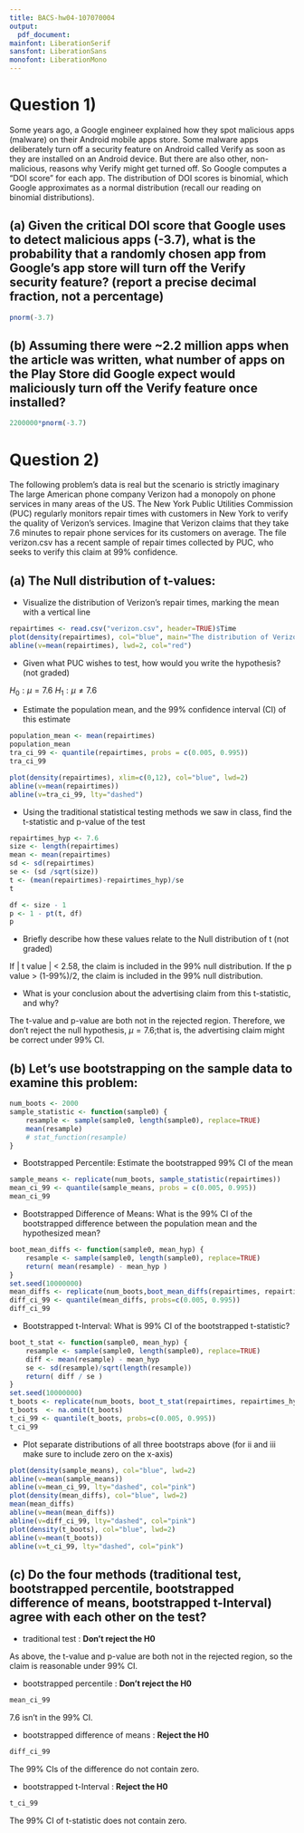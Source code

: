 ```yaml
---
title: BACS-hw04-107070004
output:
  pdf_document:
mainfont: LiberationSerif
sansfont: LiberationSans
monofont: LiberationMono
---
```


# Question 1)

Some years ago, a Google engineer explained how they spot malicious apps (malware) on their Android mobile apps store.
Some malware apps deliberately turn off a security feature on Android called Verify as soon as they are installed on an Android device.
But there are also other, non-malicious, reasons why Verify might get turned off.
So Google computes a “DOI score” for each app.
The distribution of DOI scores is binomial, which Google approximates as a normal distribution (recall our reading on binomial distributions).

## (a) Given the critical DOI score that Google uses to detect malicious apps (-3.7), what is the probability that a randomly chosen app from Google’s app store will turn off the Verify security feature? (report a precise decimal fraction, not a percentage)

```r
pnorm(-3.7)
```

## (b) Assuming there were ~2.2 million apps when the article was written, what number of apps on the Play Store did Google expect would maliciously turn off the Verify feature once installed?

```r
2200000*pnorm(-3.7)
```

# Question 2)

The following problem’s data is real but the scenario is strictly imaginary
The large American phone company Verizon had a monopoly on phone services in many areas of the US.
The New York Public Utilities Commission (PUC) regularly monitors repair times with customers in New York to verify the quality of Verizon’s services.
Imagine that Verizon claims that they take 7.6 minutes to repair phone services for its customers on average.
The file verizon.csv has a recent sample of repair times collected by PUC, who seeks to verify this claim at 99% confidence.

## (a) The Null distribution of t-values:

- Visualize the distribution of Verizon’s repair times, marking the mean with a vertical line

```r
repairtimes <- read.csv("verizon.csv", header=TRUE)$Time
plot(density(repairtimes), col="blue", main="The distribution of Verizon repair times")
abline(v=mean(repairtimes), lwd=2, col="red")
```




- Given what PUC wishes to test, how would you write the hypothesis? (not graded)

$H_{0} : \mu=7.6$
$H_{1} : \mu\neq 7.6$

- Estimate the population mean, and the 99% confidence interval (CI) of this estimate

```r
population_mean <- mean(repairtimes)
population_mean
tra_ci_99 <- quantile(repairtimes, probs = c(0.005, 0.995))
tra_ci_99
```

```r
plot(density(repairtimes), xlim=c(0,12), col="blue", lwd=2)
abline(v=mean(repairtimes))
abline(v=tra_ci_99, lty="dashed")
```

- Using the traditional statistical testing methods we saw in class, find the t-statistic and p-value of the test

```r
repairtimes_hyp <- 7.6
size <- length(repairtimes)
mean <- mean(repairtimes)
sd <- sd(repairtimes)
se <- (sd /sqrt(size))
t <- (mean(repairtimes)-repairtimes_hyp)/se
t
```

```r
df <- size - 1
p <- 1 - pt(t, df)
p
```

- Briefly describe how these values relate to the Null distribution of t (not graded)

If | t value | < 2.58, the claim is included in the 99% null distribution.
If the p value >  (1-99%)/2, the claim is included in the 99% null distribution.

- What is your conclusion about the advertising claim from this t-statistic, and why?

The t-value and p-value are both not in the rejected region.
Therefore, we don't reject the null hypothesis, $\mu=7.6$;that is, the advertising claim might be correct under 99% CI.

## (b) Let’s use bootstrapping on the sample data to examine this problem:

```r
num_boots <- 2000
sample_statistic <- function(sample0) {
    resample <- sample(sample0, length(sample0), replace=TRUE)
    mean(resample)
    # stat_function(resample)
}
```

- Bootstrapped Percentile: Estimate the bootstrapped 99% CI of the mean

```r
sample_means <- replicate(num_boots, sample_statistic(repairtimes))
mean_ci_99 <- quantile(sample_means, probs = c(0.005, 0.995))
mean_ci_99
```

- Bootstrapped Difference of Means: 
    What is the 99% CI of the bootstrapped difference between the population mean and the hypothesized mean?

```r
boot_mean_diffs <- function(sample0, mean_hyp) {
    resample <- sample(sample0, length(sample0), replace=TRUE)
    return( mean(resample) - mean_hyp )
}
set.seed(10000000)
mean_diffs <- replicate(num_boots,boot_mean_diffs(repairtimes, repairtimes_hyp))
diff_ci_99 <- quantile(mean_diffs, probs=c(0.005, 0.995))
diff_ci_99
```

- Bootstrapped t-Interval: 
    What is 99% CI of the bootstrapped t-statistic?

```r
boot_t_stat <- function(sample0, mean_hyp) {
    resample <- sample(sample0, length(sample0), replace=TRUE)
    diff <- mean(resample) - mean_hyp
    se <- sd(resample)/sqrt(length(resample))
    return( diff / se )
}
set.seed(10000000)
t_boots <- replicate(num_boots, boot_t_stat(repairtimes, repairtimes_hyp))
t_boots  <- na.omit(t_boots)
t_ci_99 <- quantile(t_boots, probs=c(0.005, 0.995))
t_ci_99
```

- Plot separate distributions of all three bootstraps above (for ii and iii make sure to include zero on the x-axis) 

```r
plot(density(sample_means), col="blue", lwd=2)
abline(v=mean(sample_means))
abline(v=mean_ci_99, lty="dashed", col="pink")
plot(density(mean_diffs), col="blue", lwd=2)
mean(mean_diffs)
abline(v=mean(mean_diffs))
abline(v=diff_ci_99, lty="dashed", col="pink")
plot(density(t_boots), col="blue", lwd=2)
abline(v=mean(t_boots))
abline(v=t_ci_99, lty="dashed", col="pink")
```

## (c) Do the four methods (traditional test, bootstrapped percentile, bootstrapped difference of means, bootstrapped t-Interval) agree with each other on the test?

- traditional test : **Don't reject the H0**

As above, the t-value and p-value are both not in the rejected region, so
the claim is reasonable under 99% CI.

- bootstrapped percentile : **Don't reject the H0**

```r
mean_ci_99
```
7.6 isn't in the 99% CI.

- bootstrapped difference of means : **Reject the H0**

```r
diff_ci_99
```
The 99% CIs of the difference do not contain zero.

- bootstrapped t-Interval : **Reject the H0**

```r
t_ci_99
```
The 99% CI of t-statistic does not contain zero.